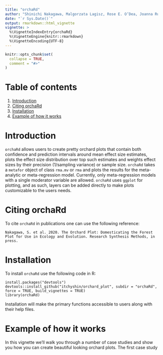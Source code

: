 ```yaml
---
title: "orchaRd"
author: "Shinichi Nakagawa, Malgorzata Lagisz, Rose E. O’Dea, Joanna Rutkowska, Daniel W.A. Noble, and Alistair M. Senior"
date: "`r Sys.Date()`"
output: rmarkdown::html_vignette
vignette: >
  %\VignetteIndexEntry{orchaRd}
  %\VignetteEngine{knitr::rmarkdown}
  %\VignetteEncoding{UTF-8}
---
```


```r
knitr::opts_chunk$set(
  collapse = TRUE,
  comment = "#>"
)
```

# Table of contents
1. [Introduction](#Introduction)
2. [Citing orchaRd](#citing)
3. [Installation](#Installation) 
4. [Example of how it works](#P4)


# Introduction <a name="Introduction"></a>

`orchaRd` allows users to create pretty orchard plots that contain both confidence and prediction intervals around mean effect size estimates, plots the effect size distribution over top such estimates and weights effect sizes by their precision (1/sampling variance) or sample size. `orchaRd` takes a `metafor` object of class `rma.mv` or `rma` and plots the results for the meta-analytic or meta-regression model. Currently, only meta-regression models with a single moderator variable are allowed. `orchaRd` uses `ggplot` for plotting, and as such, layers can be added directly to make plots customizable to the users needs.

# Citing orchaRd <a name="citing"></a>

To cite `orchaRd` in publications one can use the following reference:

```
Nakagawa, S. et al. 2020. The Orchard Plot: Domesticating the Forest Plot for Use in Ecology and Evolution. Research Synthesis Methods, in press.
```
# Installation <a name="Installation"></a>

To install `orchaRd` use the following code in R:

```
install.packages("devtools")
devtools::install_github("itchyshin/orchard_plot", subdir = "orchaRd", force = TRUE, build_vignettes = TRUE)
library(orchaRd)
```

Installation will make the primary functions accessible to users along with their help files. 

# Example of how it works <a name="P4"></a>

In this vignette we'll walk you through a number of case studies and show you how you can create beautiful looking orchard plots. The first case study